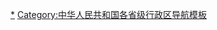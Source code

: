 {{Navbox
|name = 中华人民共和国各省级行政区数据
|title = {{PRC}}各[[省级行政区]]数据
|image = {{中华人民共和国国徽|90}}
|listclass = hlist

|group1 = [[中国地理|地理]]
|list1 =
* [[中华人民共和国各省级行政区最高峰列表|最高峰]]
* [[中华人民共和国省级行政区土地面积列表|面积]]

|group2 = [[中国大陆人口|人口]]
|list2 =
* [[中华人民共和国各省级行政区人口列表|总量]]
* [[中华人民共和国各省级行政区人口密度列表|密度]]
* [[中华人民共和国各省级行政区总和生育率表|总和生育率]]
* [[中华人民共和国各省级行政区人口性別比例列表|性别比例]]
* [[中华人民共和国各省级行政区预期寿命列表|预期寿命]]

|group3 = [[中华人民共和国政治|政治]]
|list3 =
{{Navbox
|child
|listclass = hlist

|group1 = [[中华人民共和国行政区划|区划]]
|list1 = 
* [[中华人民共和国省级行政区土地面积列表|面积]]
* [[Template:中华人民共和国地级以上行政区|地级]]
* [[中华人民共和国县级以上行政区列表|县级]]
* [[Template:中华人民共和国乡级以上行政区分省索引|乡级]]
|group2 = 官员
|list2 =
* [[中华人民共和国省级行政区领导人|省级领导人]]
** [[现任中华人民共和国省级行政区行政首长列表|现任省长]]
** [[现任中国共产党省级行政区委员会书记列表|现任党委书记]]
** [[现任中国共产党省级行政区委员会专职副书记列表|现任党委专职副书记]]
|group3 = [[中华人民共和国司法体制|司法]]
|list3 =
* [[中华人民共和国法院列表|法院]]
* [[中华人民共和国检察院列表|检察院]]
* [[中华人民共和国羁押场所列表|羁押场所]]
}}

|group4 = [[中华人民共和国经济|经济]]
|list4 =
* [[中华人民共和国省级行政区地区生产总值列表|GDP]]（[[中华人民共和国省级行政区人均地区生产总值列表|人均]]）
* [[中华人民共和国省级行政区税收额列表|税收额]]
* [[中华人民共和国省级行政区人类发展指数列表|人类发展指数（HDI）]]
* [[中华人民共和国省级行政区发展与民生指数列表|发展与民生指数]]

|group6 = 交通
|list6 =

|group7 = [[中华人民共和国科技|科技]]
|list7 = 
* [[中华人民共和国省级行政区发展与民生指数列表|发展与民生指数]]

|group8 = [[中华人民共和国教育|教育]]
|list8 =
* [[中華人民共和國省級行政區文盲率列表|文盲率]]
* [[中国大陆高等学校列表|高等学校]]
* [[中华人民共和国省级行政区人类发展指数列表|人类发展指数（HDI）]]
* [[中华人民共和国省级行政区发展与民生指数列表|发展与民生指数]]

|group9 = 卫生
|list9 =
* [[中华人民共和国各省级行政区预期寿命列表|预期寿命]]
* [[中华人民共和国省级行政区人类发展指数列表|人类发展指数（HDI）]]
* [[中华人民共和国省级行政区发展与民生指数列表|发展与民生指数]]

|group10 = 体育
|list10 =
}}<noinclude>
[[Category:中华人民共和国各省级行政区列表|*]]
[[Category:中华人民共和国各省级行政区导航模板]]
</noinclude>